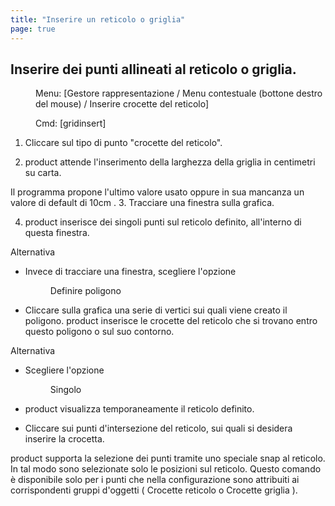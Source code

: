 ```yaml
---
title: "Inserire un reticolo o griglia"
page: true
---
```

## Inserire dei punti allineati al reticolo o griglia.
 <Menu> Menu: [Gestore rappresentazione / Menu contestuale (bottone destro del mouse) / Inserire crocette del reticolo] </Menu> 
<GeoDesigner> <Menu> Cmd: [gridinsert] </Menu> 
</GeoDesigner>


1.  Cliccare sul tipo di punto &quot;crocette del reticolo&quot;.

2. <Placeholder>product</Placeholder> attende l&#39;inserimento della larghezza della griglia in centimetri su carta.


<Success>
Il programma propone l&#39;ultimo valore usato oppure in sua mancanza un valore di default di 
 <Italic> 10cm
 </Italic> .

</Success>
3.  Tracciare una finestra sulla grafica.

4. <Placeholder>product</Placeholder> inserisce dei singoli punti sul reticolo definito, all&#39;interno di questa finestra.



Alternativa



-  Invece di tracciare una finestra, scegliere l&#39;opzione <Menu>Definire poligono</Menu> 
-  Cliccare sulla grafica una serie di vertici sui quali viene creato il poligono. <Placeholder>product</Placeholder> inserisce le crocette del reticolo che si trovano entro questo poligono o sul suo contorno.



Alternativa


-  Scegliere l&#39;opzione <Menu>Singolo</Menu> 
- <Placeholder>product</Placeholder> visualizza temporaneamente il reticolo definito.

-  Cliccare sui punti d&#39;intersezione del reticolo, sui quali si desidera inserire la crocetta.


<Success>
 <Placeholder>product</Placeholder> supporta la selezione dei punti tramite uno speciale snap al reticolo. In tal modo sono selezionate solo le posizioni sul reticolo.

</Success>



<Warning>
Questo comando &#232; disponibile solo per i punti che nella configurazione sono attribuiti ai corrispondenti gruppi d&#39;oggetti ( <Italic> Crocette reticolo o Crocette griglia </Italic> ).
</Warning>
